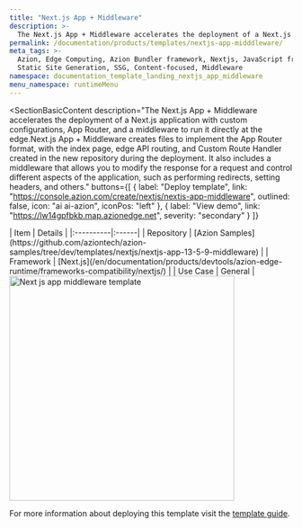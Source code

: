 ```yaml
---
title: "Next.js App + Middleware"
description: >-
  The Next.js App + Middleware accelerates the deployment of a Next.js application with custom configurations, App Router, and a middleware to run it directly at the edge. Next.js App + Middleware creates files to implement the App Router format, with the index page, edge API routing, and Custom Route Handler created in the new repository during the deployment. It also includes a middleware that allows you to modify the response for a request and control different aspects of the application, such as performing redirects, setting headers, and others.
permalink: /documentation/products/templates/nextjs-app-midddleware/
meta_tags: >-
  Azion, Edge Computing, Azion Bundler framework, Nextjs, JavaScript frameworks,
  Static Site Generation, SSG, Content-focused, Middleware
namespace: documentation_template_landing_nextjs_app_middleware
menu_namespace: runtimeMenu
---
```



<SectionBasicContent
  description="The Next.js App + Middleware accelerates the deployment of a Next.js application with custom configurations, App Router, and a middleware to run it directly at the edge.Next.js App + Middleware creates files to implement the App Router format, with the index page, edge API routing, and Custom Route Handler created in the new repository during the deployment. It also includes a middleware that allows you to modify the response for a request and control different aspects of the application, such as performing redirects, setting headers, and others."
  buttons={[
    { label: "Deploy template", link: "https://console.azion.com/create/nextjs/nextjs-app-middleware", outlined: false, icon: "ai ai-azion", iconPos: "left" },
    { label: "View demo", link: "https://lw14gpfbkb.map.azionedge.net", severity: "secondary" }
  ]}
>
  <Fragment slot="content">
    <div style="flex: 1; min-width: 300px;">
      | Item | Details |
      |:----------|:------|
      | Repository | [Azion Samples](https://github.com/aziontech/azion-samples/tree/dev/templates/nextjs/nextjs-app-13-5-9-middleware) |
      | Framework | [Next.js](/en/documentation/products/devtools/azion-edge-runtime/frameworks-compatibility/nextjs/) |
      | Use Case | General |
    </div>
    <div style="display: flex; justify-content: center; align-items: center; flex: 1;">
      <img src="/assets/docs/images/uploads/template-showcase/nextjs/nextjs-app-middleware.png" width="400" alt="Next js app middleware template" style="min-width: 100%; max-width: 100%; height: auto;" />
    </div>
  </Fragment>
</SectionBasicContent>

For more information about deploying this template visit the [template guide](/en/documentation/products/guides/nextjs-app-middleware/).